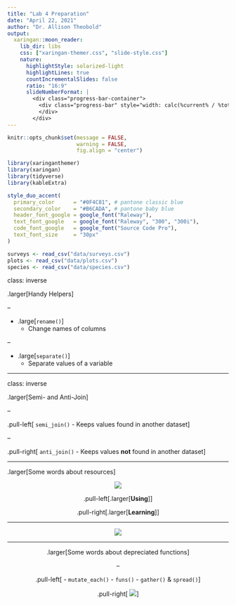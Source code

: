 ```yaml
---
title: "Lab 4 Preparation"
date: "April 22, 2021"
author: "Dr. Allison Theobold"
output:
  xaringan::moon_reader:
    lib_dir: libs
    css: ["xaringan-themer.css", "slide-style.css"]
    nature:
      highlightStyle: solarized-light
      highlightLines: true
      countIncrementalSlides: false
      ratio: "16:9"
      slideNumberFormat: |
        <div class="progress-bar-container">
          <div class="progress-bar" style="width: calc(%current% / %total% * 100%);">
          </div>
        </div>
---
```



```r
knitr::opts_chunk$set(message = FALSE, 
                      warning = FALSE, 
                      fig.align = "center")

library(xaringanthemer)
library(xaringan)
library(tidyverse)
library(kableExtra)

style_duo_accent(
  primary_color      = "#0F4C81", # pantone classic blue
  secondary_color    = "#B6CADA", # pantone baby blue
  header_font_google = google_font("Raleway"),
  text_font_google   = google_font("Raleway", "300", "300i"),
  code_font_google   = google_font("Source Code Pro"),
  text_font_size     = "30px"
)

surveys <- read_csv("data/surveys.csv")
plots <- read_csv("data/plots.csv")
species <- read_csv("data/species.csv")

```

class: inverse

.larger[Handy Helpers]


--


- .large[`rename()`]
  * Change names of columns

--

- .large[`separate()`] 
  * Separate values of a variable

---

class: inverse 

.larger[Semi- and Anti-Join]

--

.pull-left[ `semi_join()`
- Keeps values found in another dataset
]

--

.pull-right[ `anti_join()`
- Keeps values **not** found in another dataset
]

---

.larger[Some words about resources]

<center>
![](figures/stack_overflow.PNG)

.pull-left[.larger[**Using**]]

.pull-right[.larger[**Learning**]]

---

![](figures/help.PNG)

---

.larger[Some words about depreciated functions]

--

.pull-left[
- `mutate_each()` 
- `funs()` 
- `gather()` & `spread()`
]

.pull-right[
![](figures/depreciated.PNG)
]